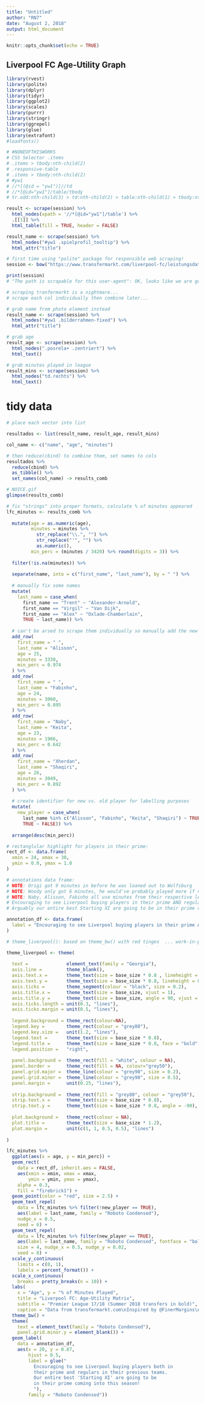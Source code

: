 ```yaml
---
title: "Untitled"
author: "RN7"
date: "August 2, 2018"
output: html_document
---
```


```r
knitr::opts_chunk$set(echo = TRUE)
```

## Liverpool FC Age-Utility Graph


```r
library(rvest)
library(polite)
library(dplyr)
library(tidyr)
library(ggplot2)
library(scales)
library(purrr)
library(stringr)
library(ggrepel)
library(glue)
library(extrafont)
#loadfonts()
```

```r
# #NONEOFTHISWORKS
# CSS Selector .items
# .items > tbody:nth-child(2)
# .responsive-table
# .items > tbody:nth-child(2)
# #yw1
# //*[(@id = "yw1")]//td
# //*[@id="yw1"]/table/tbody
# tr.odd:nth-child(3) > td:nth-child(2) > table:nth-child(1) > tbody:nth-child(1) > tr:nth-child(1) > td:nth-child(2) > div:nth-child(1) > span:nth-child(1) > a:nth-child(1)

result <- scrape(session) %>% 
  html_nodes(xpath = '//*[@id="yw1"]/table') %>% 
  .[[1]] %>% 
  html_table(fill = TRUE, header = FALSE)

result_name <- scrape(session) %>% 
  html_nodes("#yw1 .spielprofil_tooltip") %>% 
  html_attr("title") 
```



```r
# first time using "polite" package for responsible web scraping!
session <- bow("https://www.transfermarkt.com/liverpool-fc/leistungsdaten/verein/31/reldata/GB1%262017/plus/1")

print(session)
# "The path is scrapable for this user-agent": OK, looks like we are good to go!

# scraping tranfermarkt is a nightmare...
# scrape each col individually then combine later...

# grab name from photo element instead
result_name <- scrape(session) %>% 
  html_nodes("#yw1 .bilderrahmen-fixed") %>% 
  html_attr("title") 

# grab age
result_age <- scrape(session) %>% 
  html_nodes(".posrela+ .zentriert") %>% 
  html_text()

# grab minutes played in league
result_mins <- scrape(session) %>% 
  html_nodes("td.rechts") %>% 
  html_text()

```


# tidy data

```r
# place each vector into list

resultados <- list(result_name, result_age, result_mins)

col_name <- c("name", "age", "minutes")

# then reduce(cbind) to combine them, set names to cols 
resultados %>% 
  reduce(cbind) %>% 
  as_tibble() %>% 
  set_names(col_name) -> results_comb

# NOICE.gif
glimpse(results_comb)

# fix "strings" into proper formats, calculate % of minutes appeared
lfc_minutes <- results_comb %>% 
  
  mutate(age = as.numeric(age),
         minutes = minutes %>% 
           str_replace("\\.", "") %>% 
           str_replace("'", "") %>% 
           as.numeric(),
         min_perc = (minutes / 3420) %>% round(digits = 3)) %>% 
  
  filter(!is.na(minutes)) %>% 
  
  separate(name, into = c("first_name", "last_name"), by = " ") %>% 
  
  # manually fix some names
  mutate(
    last_name = case_when(                        
      first_name == "Trent" ~ "Alexander-Arnold",   
      first_name == "Virgil" ~ "Van Dijk",
      first_name == "Alex" ~ "Oxlade-Chamberlain",
      TRUE ~ last_name)) %>% 
  
  # can't be arsed to scrape them individually so manually add the new lads
  add_row(
    first_name = " ",
    last_name = "Alisson",
    age = 25,
    minutes = 3330,
    min_perc = 0.974
  ) %>% 
  add_row(
    first_name = " ",
    last_name = "Fabinho",
    age = 24,
    minutes = 3060,
    min_perc = 0.895
  ) %>% 
  add_row(
    first_name = "Naby",
    last_name = "Keita",
    age = 23,
    minutes = 1966,
    min_perc = 0.642
  ) %>% 
  add_row(
    first_name = "Xherdan",
    last_name = "Shaqiri",
    age = 26,
    minutes = 3049,
    min_perc = 0.892
  ) %>% 
  
  # create identifier for new vs. old player for labelling purposes
  mutate(
    new_player = case_when(
      last_name %in% c("Alisson", "Fabinho", "Keita", "Shaqiri") ~ TRUE,
      TRUE ~ FALSE)) %>% 
  
  arrange(desc(min_perc))

# rectanglular highlight for players in their prime:
rect_df <- data.frame(
  xmin = 24, xmax = 30,
  ymin = 0.0, ymax = 1.0
)

# annotations data frame:
# NOTE: Origi got 9 minutes in before he was loaned out to Wolfsburg
# NOTE: Woody only got 6 minutes, he would've probably played more if not for injury...
# NOTE: Naby, Alisson, Fabinho all use minutes from their respective league games
# Encouraging to see Liverpool buying players in their prime AND regulars in their previous teams
# Arguably our entire best Starting XI are going to be in their prime coming into this season!

annotation_df <- data.frame(
  label = "Encouraging to see Liverpool buying players in their prime AND regulars in their previous teams.\nArguably our entire best Starting XI are going to be in their prime coming into this season!"
)

```


```r
# theme_liverpool(): based on theme_bw() with red tinges  ... work-in-progress ...

theme_liverpool <- theme(
  
  text =              element_text(family = "Georgia"),
  axis.line =         theme_blank(),
  axis.text.x =       theme_text(size = base_size * 0.8 , lineheight = 0.9, vjust = 1),
  axis.text.y =       theme_text(size = base_size * 0.8, lineheight = 0.9, hjust = 1),
  axis.ticks =        theme_segment(colour = "black", size = 0.2),
  axis.title.x =      theme_text(size = base_size, vjust = 1),
  axis.title.y =      theme_text(size = base_size, angle = 90, vjust = 0.5),
  axis.ticks.length = unit(0.3, "lines"),
  axis.ticks.margin = unit(0.5, "lines"),
  
  legend.background = theme_rect(colour=NA), 
  legend.key =        theme_rect(colour = "grey80"),
  legend.key.size =   unit(1.2, "lines"),
  legend.text =       theme_text(size = base_size * 0.8),
  legend.title =      theme_text(size = base_size * 0.8, face = "bold", hjust = 0),
  legend.position =   "right",
  
  panel.background =  theme_rect(fill = "white", colour = NA), 
  panel.border =      theme_rect(fill = NA, colour="grey50"), 
  panel.grid.major =  theme_line(colour = "grey90", size = 0.2),
  panel.grid.minor =  theme_line(colour = "grey98", size = 0.5),
  panel.margin =      unit(0.25, "lines"),
  
  strip.background =  theme_rect(fill = "grey80", colour = "grey50"), 
  strip.text.x =      theme_text(size = base_size * 0.8),
  strip.text.y =      theme_text(size = base_size * 0.8, angle = -90),
  
  plot.background =   theme_rect(colour = NA),
  plot.title =        theme_text(size = base_size * 1.2),
  plot.margin =       unit(c(1, 1, 0.5, 0.5), "lines")
  
)

```



```r
lfc_minutes %>% 
  ggplot(aes(x = age, y = min_perc)) +
  geom_rect(
    data = rect_df, inherit.aes = FALSE,
    aes(xmin = xmin, xmax = xmax, 
        ymin = ymin, ymax = ymax),
    alpha = 0.3,
    fill = "firebrick1") +
  geom_point(color = "red", size = 2.5) +
  geom_text_repel(
    data = lfc_minutes %>% filter(!new_player == TRUE),
    aes(label = last_name, family = "Roboto Condensed"),
    nudge_x = 0.5,
    seed = 6) + 
  geom_text_repel(
    data = lfc_minutes %>% filter(new_player == TRUE),
    aes(label = last_name, family = "Roboto Condensed", fontface = "bold"), 
    size = 4, nudge_x = 0.5, nudge_y = 0.02,
    seed = 8) +
  scale_y_continuous(
    limits = c(0, 1), 
    labels = percent_format()) +
  scale_x_continuous(
    breaks = pretty_breaks(n = 10)) +
  labs(
    x = "Age", y = "% of Minutes Played", 
    title = "Liverpool FC: Age-Utility Matrix",
    subtitle = "Premier League 17/18 (Summer 2018 transfers in bold)",
    caption = "Data from transfermarkt.com\nInspired by @FinerMargins\nBy @R_by_Ryo") +
  theme_bw() +
  theme(
    text = element_text(family = "Roboto Condensed"),
    panel.grid.minor.y = element_blank()) +
  geom_label(
    data = annotation_df,
    aes(x = 20, y = 0.87, 
        hjust = 0.5,
        label = glue("
          Encouraging to see Liverpool buying players both in 
          their prime and regulars in their previous teams. 
          Our entire best 'Starting XI' are going to be 
          in their prime coming into this season!
          "), 
        family = "Roboto Condensed"))

```

























